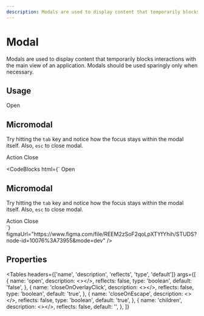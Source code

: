 ```yaml
---
description: Modals are used to display content that temporarily blocks interactions with the main view of an application. Modals should be used sparingly only when necessary.
---
```


# Modal

<HeaderComponent
  htmlTag="studs-modal"
  jsxTag="StudsModal"
  version="Since 2.0"
  status="Unstable"
  urlGithub="overlays/modal.ts"
  urlStrbook="studs-overlays-modal--docs"
/>

Modals are used to display content that temporarily blocks interactions with the main view of an application. Modals should be used sparingly only when necessary.

## Usage

<ResizerFeatures minHeight="20rem">
  <studs-modal>
    <studs-button slot="toggle">Open</studs-button>
    <h2 slot="header" class="modal -title" id="modal-1-title">
      Micromodal
    </h2>
    <p>
      Try hitting the <code>tab</code> key and notice how the focus stays within
      the modal itself. Also, <code>esc</code> to close modal.
    </p>
    <div slot="footer">
      <studs-button size="small" button-type="primary">
        Action
      </studs-button>
      <studs-button
        size="small"
        button-type="secondary"
        data-micromodal-close
        aria-label="Close this dialog window"
      >
        Close
      </studs-button>
    </div>
  </studs-modal>
</ResizerFeatures>

<CodeBlocks
  html={`
<studs-modal>
  <studs-button slot="toggle">Open</studs-button>
  <h2 slot="header" class="modal -title" id="modal-1-title">
    Micromodal
  </h2>
  <p>
    Try hitting the <code>tab</code> key and notice how the focus stays within
    the modal itself. Also, <code>esc</code> to close modal.
  </p>
  <div slot="footer">
    <studs-button size="small" button-type="primary">
      Action
    </studs-button>
    <studs-button
      size="small"
      button-type="secondary"
      data-micromodal-close
      aria-label="Close this dialog window"
    >
      Close
    </studs-button>
  </div>
</studs-modal>
  `}
  figmaUrl="https://www.figma.com/file/REEM2zSoF2qoLpXTYfYhih/STUDS?node-id=10076%3A73955&mode=dev"
/>

## Properties

<Tables
  headers={['name', 'description', 'reflects', 'type', 'default']}
  args={[
    {
      name: 'open',
      description: <></>,
      reflects: false,
      type: 'boolean',
      default: 'false',
    },
    {
      name: 'closeOnOverlayClick',
      description: <></>,
      reflects: false,
      type: 'boolean',
      default: 'true',
    },
    {
      name: 'closeOnEscape',
      description: <></>,
      reflects: false,
      type: 'boolean',
      default: 'true',
    },
    {
      name: 'children',
      description: <></>,
      reflects: false,
      default: '',
    },
  ]}
></Tables>
